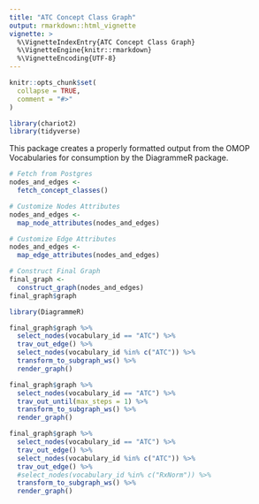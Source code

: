 ```yaml
---
title: "ATC Concept Class Graph"
output: rmarkdown::html_vignette
vignette: >
  %\VignetteIndexEntry{ATC Concept Class Graph}
  %\VignetteEngine{knitr::rmarkdown}
  %\VignetteEncoding{UTF-8}
---
```


```r
knitr::opts_chunk$set(
  collapse = TRUE,
  comment = "#>"
)
```

```r
library(chariot2)
library(tidyverse)
```

This package creates a properly formatted output from the OMOP 
Vocabularies for consumption by the DiagrammeR package.  

```r
# Fetch from Postgres  
nodes_and_edges <-
  fetch_concept_classes()

# Customize Nodes Attributes  
nodes_and_edges <-
  map_node_attributes(nodes_and_edges)

# Customize Edge Attributes
nodes_and_edges <-
  map_edge_attributes(nodes_and_edges)

# Construct Final Graph
final_graph <-
  construct_graph(nodes_and_edges)
final_graph$graph
```


```r
library(DiagrammeR)
```

```r
final_graph$graph %>%
  select_nodes(vocabulary_id == "ATC") %>%
  trav_out_edge() %>%
  select_nodes(vocabulary_id %in% c("ATC")) %>%
  transform_to_subgraph_ws() %>%
  render_graph()
```


```r
final_graph$graph %>%
  select_nodes(vocabulary_id == "ATC") %>%
  trav_out_until(max_steps = 1) %>%
  transform_to_subgraph_ws() %>%
  render_graph()
```


```r
final_graph$graph %>%
  select_nodes(vocabulary_id == "ATC") %>%
  trav_out_edge() %>%
  select_nodes(vocabulary_id %in% c("ATC")) %>%
  trav_out_edge() %>%
  #select_nodes(vocabulary_id %in% c("RxNorm")) %>%
  transform_to_subgraph_ws() %>%
  render_graph()
```
